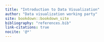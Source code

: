 ```yaml
---
title: "Introduction to Data Visualization"
author: "Data visualization working party"
site: bookdown::bookdown_site
bibliography: "references.bib"
link-citations: true
nocite: '@*'
---
```


